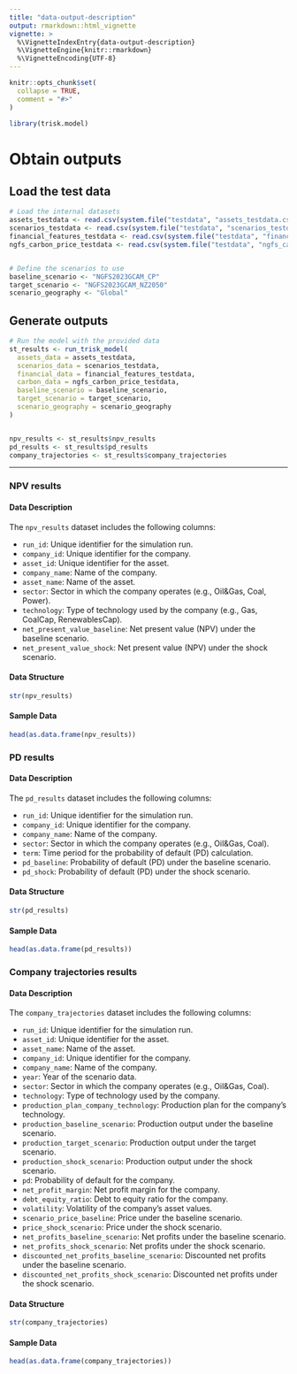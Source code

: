 ```yaml
---
title: "data-output-description"
output: rmarkdown::html_vignette
vignette: >
  %\VignetteIndexEntry{data-output-description}
  %\VignetteEngine{knitr::rmarkdown}
  %\VignetteEncoding{UTF-8}
---
```


```r
knitr::opts_chunk$set(
  collapse = TRUE,
  comment = "#>"
)
```

```r
library(trisk.model)
```

# Obtain outputs 

## Load the test data

```r
# Load the internal datasets
assets_testdata <- read.csv(system.file("testdata", "assets_testdata.csv", package = "trisk.model"))
scenarios_testdata <- read.csv(system.file("testdata", "scenarios_testdata.csv", package = "trisk.model"))
financial_features_testdata <- read.csv(system.file("testdata", "financial_features_testdata.csv", package = "trisk.model"))
ngfs_carbon_price_testdata <- read.csv(system.file("testdata", "ngfs_carbon_price_testdata.csv", package = "trisk.model"))


# Define the scenarios to use
baseline_scenario <- "NGFS2023GCAM_CP"
target_scenario <- "NGFS2023GCAM_NZ2050"
scenario_geography <- "Global"
```

## Generate outputs

```r
# Run the model with the provided data
st_results <- run_trisk_model(
  assets_data = assets_testdata,
  scenarios_data = scenarios_testdata,
  financial_data = financial_features_testdata,
  carbon_data = ngfs_carbon_price_testdata,
  baseline_scenario = baseline_scenario,
  target_scenario = target_scenario,
  scenario_geography = scenario_geography
)


npv_results <- st_results$npv_results
pd_results <- st_results$pd_results
company_trajectories <- st_results$company_trajectories
```

---

### NPV results

#### Data Description

The `npv_results` dataset includes the following columns:

- `run_id`: Unique identifier for the simulation run.
- `company_id`: Unique identifier for the company.
- `asset_id`: Unique identifier for the asset.
- `company_name`: Name of the company.
- `asset_name`: Name of the asset.
- `sector`: Sector in which the company operates (e.g., Oil&Gas, Coal, Power).
- `technology`: Type of technology used by the company (e.g., Gas, CoalCap, RenewablesCap).
- `net_present_value_baseline`: Net present value (NPV) under the baseline scenario.
- `net_present_value_shock`: Net present value (NPV) under the shock scenario.

#### Data Structure

```r
str(npv_results)
```

#### Sample Data

```r
head(as.data.frame(npv_results))
```



### PD results

#### Data Description

The `pd_results` dataset includes the following columns:

- `run_id`: Unique identifier for the simulation run.
- `company_id`: Unique identifier for the company.
- `company_name`: Name of the company.
- `sector`: Sector in which the company operates (e.g., Oil&Gas, Coal).
- `term`: Time period for the probability of default (PD) calculation.
- `pd_baseline`: Probability of default (PD) under the baseline scenario.
- `pd_shock`: Probability of default (PD) under the shock scenario.


#### Data Structure

```r
str(pd_results)
```

#### Sample Data

```r
head(as.data.frame(pd_results))
```



### Company trajectories results

#### Data Description

The `company_trajectories` dataset includes the following columns:

- `run_id`: Unique identifier for the simulation run.
- `asset_id`: Unique identifier for the asset.
- `asset_name`: Name of the asset.
- `company_id`: Unique identifier for the company.
- `company_name`: Name of the company.
- `year`: Year of the scenario data.
- `sector`: Sector in which the company operates (e.g., Oil&Gas, Coal).
- `technology`: Type of technology used by the company.
- `production_plan_company_technology`: Production plan for the company’s technology.
- `production_baseline_scenario`: Production output under the baseline scenario.
- `production_target_scenario`: Production output under the target scenario.
- `production_shock_scenario`: Production output under the shock scenario.
- `pd`: Probability of default for the company.
- `net_profit_margin`: Net profit margin for the company.
- `debt_equity_ratio`: Debt to equity ratio for the company.
- `volatility`: Volatility of the company’s asset values.
- `scenario_price_baseline`: Price under the baseline scenario.
- `price_shock_scenario`: Price under the shock scenario.
- `net_profits_baseline_scenario`: Net profits under the baseline scenario.
- `net_profits_shock_scenario`: Net profits under the shock scenario.
- `discounted_net_profits_baseline_scenario`: Discounted net profits under the baseline scenario.
- `discounted_net_profits_shock_scenario`: Discounted net profits under the shock scenario.

#### Data Structure

```r
str(company_trajectories)
```

#### Sample Data

```r
head(as.data.frame(company_trajectories))
```

